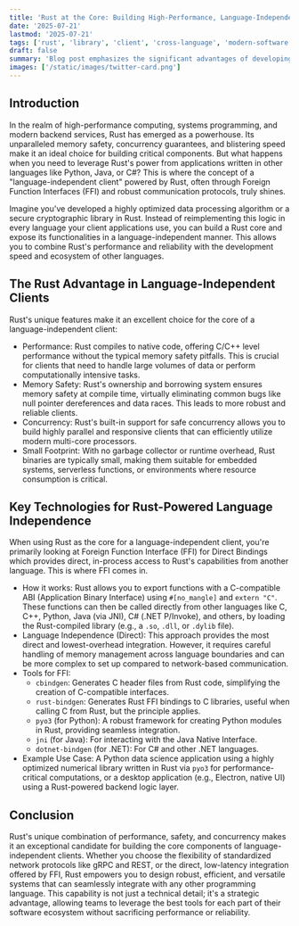 ```yaml
---
title: 'Rust at the Core: Building High-Performance, Language-Independent Clients with Cross-Language Bindings'
date: '2025-07-21'
lastmod: '2025-07-21'
tags: ['rust', 'library', 'client', 'cross-language', 'modern-software']
draft: false
summary: 'Blog post emphasizes the significant advantages of developing multi-language client applications by leveraging a "common core" of business logic. It highlights the "write once, use everywhere" principle, leading to consistency, reduced development costs, and optimized performance.'
images: ['/static/images/twitter-card.png']
---
```


## Introduction

In the realm of high-performance computing, systems programming, and modern backend services, Rust has emerged as a powerhouse. Its unparalleled memory safety, concurrency guarantees, and blistering speed make it an ideal choice for building critical components. But what happens when you need to leverage Rust's power from applications written in other languages like Python, Java, or C#? This is where the concept of a "language-independent client" powered by Rust, often through Foreign Function Interfaces (FFI) and robust communication protocols, truly shines.

Imagine you've developed a highly optimized data processing algorithm or a secure cryptographic library in Rust. Instead of reimplementing this logic in every language your client applications use, you can build a Rust core and expose its functionalities in a language-independent manner. This allows you to combine Rust's performance and reliability with the development speed and ecosystem of other languages.

<TOCInline toc={props.toc} exclude="Introduction" />

## The Rust Advantage in Language-Independent Clients

Rust's unique features make it an excellent choice for the core of a language-independent client:

- Performance: Rust compiles to native code, offering C/C++ level performance without the typical memory safety pitfalls. This is crucial for clients that need to handle large volumes of data or perform computationally intensive tasks.
- Memory Safety: Rust's ownership and borrowing system ensures memory safety at compile time, virtually eliminating common bugs like null pointer dereferences and data races. This leads to more robust and reliable clients.
- Concurrency: Rust's built-in support for safe concurrency allows you to build highly parallel and responsive clients that can efficiently utilize modern multi-core processors.
- Small Footprint: With no garbage collector or runtime overhead, Rust binaries are typically small, making them suitable for embedded systems, serverless functions, or environments where resource consumption is critical.

## Key Technologies for Rust-Powered Language Independence

When using Rust as the core for a language-independent client, you're primarily looking at Foreign Function Interface (FFI) for Direct Bindings which provides direct, in-process access to Rust's capabilities from another language. This is where FFI comes in.

- How it works: Rust allows you to export functions with a C-compatible ABI (Application Binary Interface) using `#[no_mangle]` and `extern "C"`. These functions can then be called directly from other languages like C, C++, Python, Java (via JNI), C# (.NET P/Invoke), and others, by loading the Rust-compiled library (e.g., a `.so`, `.dll`, or `.dylib` file).
- Language Independence (Direct): This approach provides the most direct and lowest-overhead integration. However, it requires careful handling of memory management across language boundaries and can be more complex to set up compared to network-based communication.
- Tools for FFI:
    - `cbindgen`: Generates C header files from Rust code, simplifying the creation of C-compatible interfaces.
    - `rust-bindgen`: Generates Rust FFI bindings to C libraries, useful when calling C from Rust, but the principle applies.
    - `pyo3` (for Python): A robust framework for creating Python modules in Rust, providing seamless integration.
    - `jni` (for Java): For interacting with the Java Native Interface.
    - `dotnet-bindgen` (for .NET): For C# and other .NET languages.
- Example Use Case: A Python data science application using a highly optimized numerical library written in Rust via `pyo3` for performance-critical computations, or a desktop application (e.g., Electron, native UI) using a Rust-powered backend logic layer.

## Conclusion

Rust's unique combination of performance, safety, and concurrency makes it an exceptional candidate for building the core components of language-independent clients. Whether you choose the flexibility of standardized network protocols like gRPC and REST, or the direct, low-latency integration offered by FFI, Rust empowers you to design robust, efficient, and versatile systems that can seamlessly integrate with any other programming language. This capability is not just a technical detail; it's a strategic advantage, allowing teams to leverage the best tools for each part of their software ecosystem without sacrificing performance or reliability.
